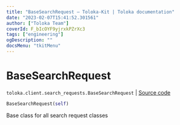 ```yaml
---
title: "BaseSearchRequest — Toloka-Kit | Toloka documentation"
date: "2023-02-07T15:41:52.301561"
author: ["Toloka Team"]
coverId: F_bIcOYF9yjrxkPZrXc3
tags: ["engineering"]
ogDescription: ""
docsMenu: "tkitMenu"
---
```


# BaseSearchRequest
`toloka.client.search_requests.BaseSearchRequest` | [Source code](https://github.com/Toloka/toloka-kit/blob/v1.1.3/src/client/search_requests.py#L170)

```python
BaseSearchRequest(self)
```

Base class for all search request classes